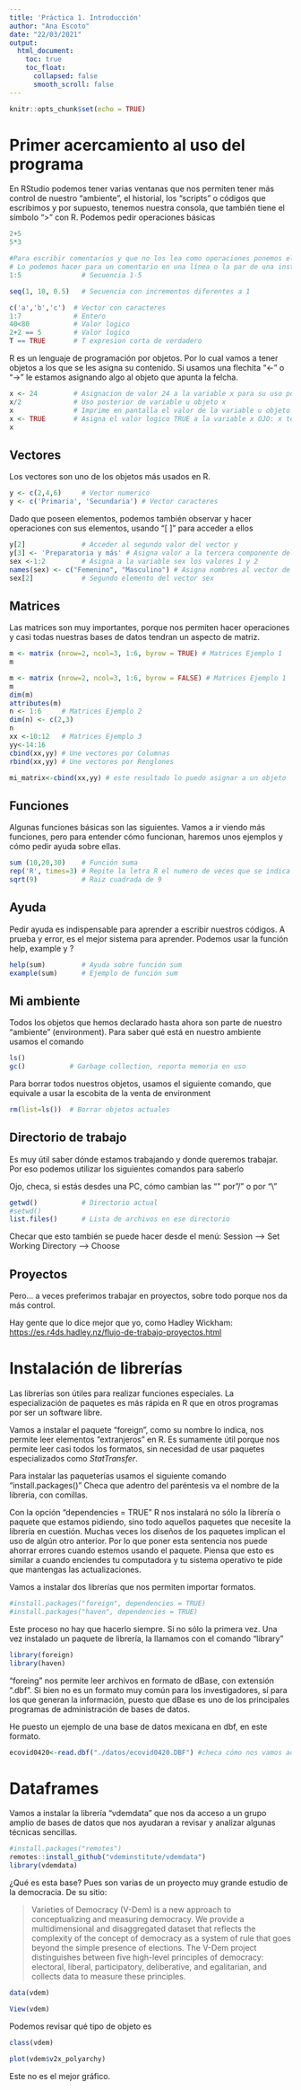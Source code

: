 ```yaml
---
title: 'Práctica 1. Introducción'
author: "Ana Escoto"
date: "22/03/2021"
output:
  html_document:
    toc: true
    toc_float:
      collapsed: false
      smooth_scroll: false
---
```



```r
knitr::opts_chunk$set(echo = TRUE)
```

# Primer acercamiento al uso del programa
En RStudio podemos tener varias ventanas que nos permiten tener más control de nuestro "ambiente", el historial, los "scripts" o códigos que escribimos y por supuesto, tenemos nuestra consola, que también tiene el símbolo ">" con R. Podemos pedir operaciones básicas

```r
2+5
5*3

#Para escribir comentarios y que no los lea como operaciones ponemos el símbolo de gato
# Lo podemos hacer para un comentario en una línea o la par de una instrucción
1:5               # Secuencia 1-5

seq(1, 10, 0.5)   # Secuencia con incrementos diferentes a 1

c('a','b','c')  # Vector con caracteres
1:7             # Entero
40<80           # Valor logico
2+2 == 5        # Valor logico
T == TRUE       # T expresion corta de verdadero

```

R es un lenguaje de programación por objetos. Por lo cual vamos a tener objetos a los que se les asigna su contenido. Si usamos una flechita "<-" o "->" le estamos asignando algo al objeto que apunta la felcha.

```r
x <- 24         # Asignacion de valor 24 a la variable x para su uso posterior (OBJETO)
x/2             # Uso posterior de variable u objeto x
x               # Imprime en pantalla el valor de la variable u objeto
x <- TRUE       # Asigna el valor logico TRUE a la variable x OJO: x toma el ultimo valor que se le asigna
x
```
## Vectores
Los vectores son uno de los objetos más usados en R. 
```r
y <- c(2,4,6)     # Vector numerico
y <- c('Primaria', 'Secundaria') # Vector caracteres
```
Dado que poseen elementos, podemos también observar y hacer operaciones con sus elementos, usando "[ ]" para acceder a ellos
```r
y[2]              # Acceder al segundo valor del vector y
y[3] <- 'Preparatoria y más' # Asigna valor a la tercera componente del vector
sex <-1:2         # Asigna a la variable sex los valores 1 y 2
names(sex) <- c("Femenino", "Masculino") # Asigna nombres al vector de elementos sexo
sex[2]            # Segundo elemento del vector sex

```


## Matrices
Las matrices son muy importantes, porque nos permiten hacer operaciones y casi todas nuestras bases de datos tendran un aspecto de matriz.

```r
m <- matrix (nrow=2, ncol=3, 1:6, byrow = TRUE) # Matrices Ejemplo 1
m

m <- matrix (nrow=2, ncol=3, 1:6, byrow = FALSE) # Matrices Ejemplo 1
m
dim(m)
attributes(m)
n <- 1:6     # Matrices Ejemplo 2
dim(n) <- c(2,3)
n
xx <-10:12   # Matrices Ejemplo 3
yy<-14:16
cbind(xx,yy) # Une vectores por Columnas
rbind(xx,yy) # Une vectores por Renglones

mi_matrix<-cbind(xx,yy) # este resultado lo puedo asignar a un objeto
```


## Funciones
Algunas funciones básicas son las siguientes. Vamos a ir viendo más funciones, pero para entender cómo funcionan, haremos unos ejemplos y cómo pedir ayuda sobre ellas.

```r
sum (10,20,30)    # Función suma
rep('R', times=3) # Repite la letra R el numero de veces que se indica
sqrt(9)           # Raiz cuadrada de 9

```

## Ayuda
Pedir ayuda es indispensable para aprender a escribir nuestros códigos. A prueba y error, es el mejor sistema para aprender. Podemos usar la función help, example y ?

```r
help(sum)         # Ayuda sobre función sum
example(sum)      # Ejemplo de función sum
```

## Mi ambiente
Todos los objetos que hemos declarado hasta ahora son parte de nuestro "ambiente" (environment). Para saber qué está en nuestro ambiente usamos el comando
```r
ls()
gc()           # Garbage collection, reporta memoria en uso
```
Para borrar todos nuestros objetos, usamos el siguiente comando, que equivale a usar la escobita de la venta de environment
```r
rm(list=ls())  # Borrar objetos actuales
```

## Directorio de trabajo

Es muy útil saber dónde estamos trabajando y donde queremos trabajar. Por eso podemos utilizar los siguientes comandos para saberlo

Ojo, checa, si estás desdes una PC, cómo cambian las "\" por "/" o por  "\\"
```r
getwd()           # Directorio actual
#setwd()
list.files()      # Lista de archivos en ese directorio
```

Checar que esto también se puede hacer desde el menú: Session --> Set Working Directory --> Choose

## Proyectos
Pero... a veces preferimos trabajar en proyectos, sobre todo porque nos da más control. 

Hay gente que lo dice mejor que yo, como Hadley Wickham: <https://es.r4ds.hadley.nz/flujo-de-trabajo-proyectos.html>

# Instalación de librerías
Las librerías son útiles para realizar funciones especiales. La especialización de paquetes es más rápida en R que en otros programas por ser un software libre. 

Vamos a instalar el paquete "foreign", como su nombre lo indica, nos permite leer elementos "extranjeros" en R. Es sumamente útil porque nos permite leer casi todos los formatos, sin necesidad de usar paquetes especializados como <i>StatTransfer</i>.

Para instalar las paqueterías usamos el siguiente comando "install.packages()"
Checa que adentro del paréntesis va el nombre de la librería, con comillas. 

Con la opción "dependencies = TRUE" R nos instalará no sólo la librería o paquete que estamos pidiendo, sino todo aquellos paquetes que necesite la librería en cuestión. Muchas veces los diseños de los paquetes implican el uso de algún otro anterior. Por lo que poner esta sentencia nos puede ahorrar errores cuando estemos usando el paquete. Piensa que esto es similar a cuando enciendes tu computadora y tu sistema operativo te pide que mantengas las actualizaciones. 

Vamos a instalar dos librerías que nos permiten importar formatos.

```r
#install.packages("foreign", dependencies = TRUE)
#install.packages("haven", dependencies = TRUE)
```

Este proceso no hay que hacerlo siempre. Si no sólo la primera vez. Una vez instalado un paquete de librería, la llamamos con el comando "library"

```r
library(foreign)
library(haven)
```

"foreing" nos permite leer archivos en formato de dBase, con extensión ".dbf". Si bien no es un formato muy común para los investigadores, sí para los que generan la información, puesto que dBase es uno de los principales programas de administración de bases de datos. 

He puesto un ejemplo de una base de datos mexicana en dbf, en este formato.

```r
ecovid0420<-read.dbf("./datos/ecovid0420.DBF") #checa cómo nos vamos adentro de nuestro directorio
```



# Dataframes
Vamos a instalar la librería "vdemdata" que nos da acceso a un grupo amplio de bases de datos que nos ayudaran a revisar y analizar algunas técnicas sencillas. 

```r
#install.packages("remotes")
remotes::install_github("vdeminstitute/vdemdata")
library(vdemdata)
```

¿Qué es esta base? Pues son varias de un proyecto muy grande estudio de la democracia. De su sitio:

>Varieties of Democracy (V-Dem) is a new approach to conceptualizing and measuring democracy. We provide a multidimensional and disaggregated dataset that reflects the complexity of the concept of democracy as a system of rule that goes beyond the simple presence of elections. The V-Dem project distinguishes between five high-level principles of democracy: electoral, liberal, participatory, deliberative, and egalitarian, and collects data to measure these principles. 

```r
data(vdem)

View(vdem)


```

Podemos revisar qué tipo de objeto es

```r
class(vdem)
```

```r
plot(vdem$v2x_polyarchy)
```

Este no es el mejor gráfico.
